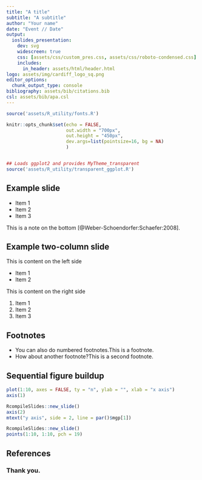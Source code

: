 ```yaml
---
title: "A title"
subtitle: "A subtitle"
author: "Your name" 
date: "Event // Date"
output: 
  ioslides_presentation:
    dev: svg
    widescreen: true
    css: [assets/css/custom_pres.css, assets/css/roboto-condensed.css]
    includes:
      in_header: assets/html/header.html
logo: assets/img/cardiff_logo_sq.png
editor_options: 
  chunk_output_type: console
bibliography: assets/bib/citations.bib
csl: assets/bib/apa.csl
---
```


```r
source('assets/R_utility/fonts.R')
```

```r
knitr::opts_chunk$set(echo = FALSE,
                      out.width = "700px",
                      out.height = "450px",
                      dev.args=list(pointsize=16, bg = NA)
                      )


## Loads ggplot2 and provides MyTheme_transparent 
source('assets/R_utility/transparent_ggplot.R')

```

## Example slide

* Item 1
* Item 2
* Item 3


<div class="bottomnote">
This is a note on the bottom [@Weber-Schoendorfer:Schaefer:2008].
</div>


## Example two-column slide {.columns-2 .smaller}

This is content on the left side

* Item 1
* Item 2

<p class="forceBreak"></p>

This is content on the right side

1. Item 1
2. Item 2
3. Item 3

## Footnotes

* You can also do numbered footnotes.<footnote>This is a footnote.</footnote>
* How about another footnote?<footnote>This is a second footnote.</footnote>

## Sequential figure buildup

```r
plot(1:10, axes = FALSE, ty = "n", ylab = "", xlab = "x axis")
axis(1)

RcompileSlides::new_slide()
axis(2)
mtext("y axis", side = 2, line = par()$mgp[1])

RcompileSlides::new_slide()
points(1:10, 1:10, pch = 19)
```

## References {.nopagenumberincrement .smaller}

### Thank you.

